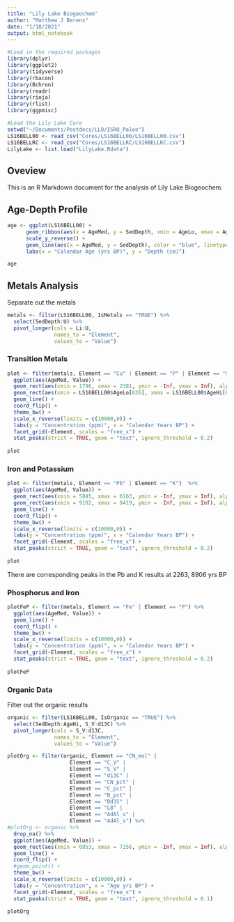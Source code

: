 ```yaml
---
title: "Lily Lake Biogeochem"
author: "Matthew J Berens"
date: "1/18/2021"
output: html_notebook
---
```


```r
#Load in the required packages
library(dplyr)
library(ggplot2)
library(tidyverse)
library(rbacon)
library(Bchron)
library(readr)
library(rioja)
library(rlist)
library(ggpmisc)

#Load the Lily Lake Core
setwd("~/Documents/Postdocs/LLO/ISRO_Paleo")
LS16BELL00 <- read_csv("Cores/LS16BELL00/LS16BELL00.csv")
LS16BELLRC <- read_csv("Cores/LS16BELLRC/LS16BELLRC.csv")
LilyLake <- list.load("LilyLake.Rdata")

```

## Oveview

This is an R Markdown document for the analysis of Lily Lake Biogeochem.

## Age-Depth Profile

```r

age <- ggplot(LS16BELL00) + 
      geom_ribbon(aes(x = AgeMed, y = SedDepth, xmin = AgeLo, xmax = AgeHi), fill = "grey", alpha = 0.5) +
      scale_y_reverse() +
      geom_line(aes(x = AgeMed, y = SedDepth), color = "blue", linetype = "dashed") +
      labs(x = "Calendar Age (yrs BP)", y = "Depth (cm)")

age
```


## Metals Analysis

Separate out the metals
```r
metals <- filter(LS16BELL00, IsMetals == "TRUE") %>%
  select(SedDepth:U) %>%
  pivot_longer(cols = Li:U,
               names_to = "Element",
               values_to = "Value")
```

### Transition Metals

```r

plot <- filter(metals, Element == "Cu" | Element == "P" | Element == "Sb" | Element == "Zn" | Element == "Sn") %>%
  ggplot(aes(AgeMed, Value)) +
  geom_rect(aes(xmin = 1796, xmax = 2381, ymin = -Inf, ymax = Inf), alpha = 0.2, fill = "grey") +
  geom_rect(aes(xmin = LS16BELL00$AgeLo[626], xmax = LS16BELL00$AgeHi[626], ymin = -Inf, ymax = Inf), alpha = 0.2, fill = "grey") +
  geom_line() +
  coord_flip() +
  theme_bw() +
  scale_x_reverse(limits = c(10000,0)) +
  labs(y = "Concentration (ppm)", x = "Calendar Years BP") +
  facet_grid(~Element, scales = "free_x") +
  stat_peaks(strict = TRUE, geom = "text", ignore_threshold = 0.2)
  
plot
```

### Iron and Potassium
```r

plot <- filter(metals, Element == "Pb" | Element == "K")  %>%
  ggplot(aes(AgeMed, Value)) +
  geom_rect(aes(xmin = 5845, xmax = 6163, ymin = -Inf, ymax = Inf), alpha = 0.2, fill = "grey") +
  geom_rect(aes(xmin = 9102, xmax = 9419, ymin = -Inf, ymax = Inf), alpha = 0.2, fill = "grey") +
  geom_line() +
  coord_flip() +
  theme_bw() +
  scale_x_reverse(limits = c(10000,0)) +
  labs(y = "Concentration (ppm)", x = "Calendar Years BP") +
  facet_grid(~Element, scales = "free_x") +
  stat_peaks(strict = TRUE, geom = "text", ignore_threshold = 0.2)
  
plot
```


There are corresponding peaks in the Pb and K results at 2263, 8906 yrs BP

### Phosphorus and Iron
```r


plotFeP <- filter(metals, Element == "Fe" | Element == "P") %>%
  ggplot(aes(AgeMed, Value)) +
  geom_line() +
  coord_flip() +
  theme_bw() +
  scale_x_reverse(limits = c(10000,0)) +
  labs(y = "Concentration (ppm)", x = "Calendar Years BP") +
  facet_grid(~Element, scales = "free_x") +
  stat_peaks(strict = TRUE, geom = "text", ignore_threshold = 0.2)
  
plotFeP
```

### Organic Data
Filter out the organic results

```r

organic <- filter(LS16BELL00, IsOrganic == "TRUE") %>%
  select(SedDepth:AgeHi, S_V:d13C) %>%
  pivot_longer(cols = S_V:d13C,
               names_to = "Element",
               values_to = "Value")
```

```r
plotOrg <- filter(organic, Element == "CN_mol" | 
                    Element == "C_V" |
                    Element == "S_V" | 
                    Element == "d13C" |
                    Element == "CN_pct" |
                    Element == "C_pct" |
                    Element == "N_pct" |
                    Element == "Bd35" |
                    Element == "L8" |
                    Element == "AdAl_v" |
                    Element == "AdAl_s") %>%
#plotOrg <- organic %>%
  drop_na() %>%
  ggplot(aes(AgeMed, Value)) +
  geom_rect(aes(xmin = 6853, xmax = 7256, ymin = -Inf, ymax = Inf), alpha = 0.2, fill = "grey") +
  geom_line() +
  coord_flip() +
  #geom_point() +
  theme_bw() +
  scale_x_reverse(limits = c(10000,0)) +
  labs(y = "Concentration", x = "Age yrs BP") +
  facet_grid(~Element, scales = "free_x") +
  stat_peaks(strict = TRUE, geom = "text", ignore_threshold = 0.1)
  
plotOrg

```